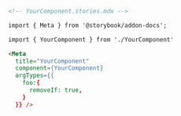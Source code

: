 ```md
<!-- YourComponent.stories.mdx -->

import { Meta } from '@storybook/addon-docs';

import { YourComponent } from './YourComponent'

<Meta 
  title="YourComponent"
  component={YourComponent} 
  argTypes={{
    foo:{
      removeIf: true,
    }
  }} />
```
